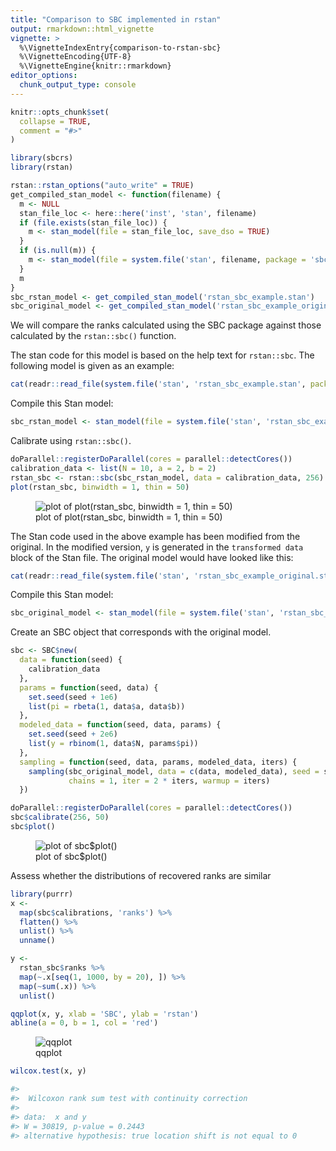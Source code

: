 ```yaml
---
title: "Comparison to SBC implemented in rstan"
output: rmarkdown::html_vignette
vignette: >
  %\VignetteIndexEntry{comparison-to-rstan-sbc}
  %\VignetteEncoding{UTF-8}
  %\VignetteEngine{knitr::rmarkdown}
editor_options: 
  chunk_output_type: console
---
```


```r
knitr::opts_chunk$set(
  collapse = TRUE,
  comment = "#>"
)
```


```r
library(sbcrs)
library(rstan)
```


```r
rstan::rstan_options("auto_write" = TRUE)
get_compiled_stan_model <- function(filename) {
  m <- NULL
  stan_file_loc <- here::here('inst', 'stan', filename)
  if (file.exists(stan_file_loc)) {
    m <- stan_model(file = stan_file_loc, save_dso = TRUE)
  }
  if (is.null(m)) {
    m <- stan_model(file = system.file('stan', filename, package = 'sbcrs'))
  }
  m
}
sbc_rstan_model <- get_compiled_stan_model('rstan_sbc_example.stan')
sbc_original_model <- get_compiled_stan_model('rstan_sbc_example_original.stan')
```

We will compare the ranks calculated using the SBC package against those calculated by the `rstan::sbc()` function. 

The stan code for this model is based on the help text for `rstan::sbc`. The following model is given as an example:

```r
cat(readr::read_file(system.file('stan', 'rstan_sbc_example.stan', package = 'sbcrs')))
```

Compile this Stan model:

```r
sbc_rstan_model <- stan_model(file = system.file('stan', 'rstan_sbc_example.stan', package = 'sbcrs'))
```

Calibrate using `rstan::sbc()`.

```r
doParallel::registerDoParallel(cores = parallel::detectCores())
calibration_data <- list(N = 10, a = 2, b = 2)
rstan_sbc <- rstan::sbc(sbc_rstan_model, data = calibration_data, 256)
plot(rstan_sbc, binwidth = 1, thin = 50)
```

![plot of plot(rstan_sbc, binwidth = 1, thin = 50)](comparison-to-rstan-sbc-rstan_sbc.png)

The Stan code used in the above example has been modified from the original. In the modified version, `y` is generated  in the `transformed data` block of the Stan file. The original model would have looked like this:

```r
cat(readr::read_file(system.file('stan', 'rstan_sbc_example_original.stan', package = 'sbcrs')))
```

Compile this Stan model:

```r
sbc_original_model <- stan_model(file = system.file('stan', 'rstan_sbc_example_original.stan', package = 'sbcrs'))
```

Create an SBC object that corresponds with the original model.

```r
sbc <- SBC$new(
  data = function(seed) {
    calibration_data
  },
  params = function(seed, data) {
    set.seed(seed + 1e6)
    list(pi = rbeta(1, data$a, data$b))
  },
  modeled_data = function(seed, data, params) {
    set.seed(seed + 2e6)
    list(y = rbinom(1, data$N, params$pi))
  },
  sampling = function(seed, data, params, modeled_data, iters) {
    sampling(sbc_original_model, data = c(data, modeled_data), seed = seed,
             chains = 1, iter = 2 * iters, warmup = iters)
  })
```

```r
doParallel::registerDoParallel(cores = parallel::detectCores())
sbc$calibrate(256, 50)
sbc$plot()
```

![plot of sbc$plot()](comparison-to-rstan-sbc-sbc.png)

Assess whether the distributions of recovered ranks are similar

```r
library(purrr)
x <- 
  map(sbc$calibrations, 'ranks') %>%
  flatten() %>%
  unlist() %>%
  unname()

y <- 
  rstan_sbc$ranks %>%
  map(~.x[seq(1, 1000, by = 20), ]) %>%
  map(~sum(.x)) %>%
  unlist()

qqplot(x, y, xlab = 'SBC', ylab = 'rstan')
abline(a = 0, b = 1, col = 'red')
```

![qqplot](comparison-to-rstan-sbc-qq.png)

```r
wilcox.test(x, y)
```
```r
#> 
#> 	Wilcoxon rank sum test with continuity correction
#> 
#> data:  x and y
#> W = 30819, p-value = 0.2443
#> alternative hypothesis: true location shift is not equal to 0
```

